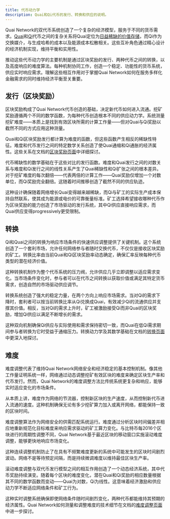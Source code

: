 ```yaml
---
title: 代币动力学
description: Quai和Qi代币的发行、转换和供应的说明。
---
```


Quai Network的双代币系统创造了一个复杂的经济模型，服务于不同的货币需求。[Quai](/cn/learn/tokenomics/quai-emissions)和[Qi](/cn/learn/tokenomics/qi-emissions)代币之间的复杂关系将Quai定位为[日益稀缺的价值存储](/cn/learn/tokenomics/quai-emissions)，而Qi作为交换媒介，与生成哈希的成本以及能源成本松散相关。这些互补角色通过精心设计的经济机制实现，维持平衡和实用性。

推动这些代币动力学的主要机制是通过区块奖励的发行、两种代币之间的转换，以及高度响应的难度算法。每种机制协同工作，创造一个稳定、功能性的货币系统，供应实时响应需求。理解这些相互作用对于掌握Quai Network如何在服务多样化金融需求的同时维持经济平衡至关重要。

## 发行（区块奖励）

区块奖励构成了Quai Network代币创造的基础，决定新代币如何进入流通。挖矿奖励遵循两个不同的数学函数，为每种代币创造根本不同的供应动力学。系统测量挖矿难度——本质上是找到有效区块所需的计算工作量——但对Quai与Qi奖励以截然不同的方式应用这种测量。

Quai和Qi区块奖励发行都计算为难度的函数，但这些函数产生相反的稀缺性特征。难度和代币发行之间的特定数学关系创造了使Quai通缩和Qi通胀的经济属性。这些关系在文档的[区块奖励页面](/cn/learn/tokenomics/token-dynamics/block-rewards)中详细探讨。

代币稀缺性的数学基础在于这些对比的发行函数。难度和Quai发行之间的对数关系与难度和Qi发行之间的线性关系产生了Quai稀缺性和Qi扩张之间的根本差异。对于挖矿难度的每次翻倍——代表两倍的计算工作——Quai奖励仅增加一个对数单位，而Qi奖励完全翻倍。这随着时间推移创造了截然不同的供应轨迹。

这种设计确保随着网络增长Quai变得越来越稀缺，而Qi与矿工的实际生产成本保持自然联系，使其成为能源或电价的可靠衡量标准。矿工选择希望接收哪种代币作为区块奖励的能力创造了市场驱动的发行系统，其中Qi供应直接响应需求，而Quai供应变得progressively更受限制。

## 转换

Qi和Quai之间的转换为响应市场条件的快速供应调整提供了关键机制。这个系统创造了一个套利市场，允许任何网络参与者随时交换代币，不仅仅是接收区块奖励的矿工。转换比率由当前Quai和Qi区块奖励率动态确定，确保汇率反映每种代币类型的潜在经济价值。

这种转换机制作为整个代币系统的压力阀，允许供应几乎立即调整以适应需求变化。当市场条件变化时，参与者可以在代币之间转换以获取价值或满足其特定货币需求，创造自然的市场驱动供应调节。

转换系统创造了强大的稳定力量，在两个方向上响应市场需求。当对Qi的需求下降时，套利者可以按当前转换比率从Qi兑换成Quai，有效减少Qi的流通供应并支撑其价值。相反，当对Qi的需求上升时，矿工被激励接受Qi而非Quai的区块奖励，增加Qi供应以满足不断增长的需求。

这种双向机制确保Qi供应与实际使用和需求保持密切一致，而Quai在低Qi需求期间参与者转换为它时受益于通缩压力。转换动力学及其数学基础在文档的[转换页面](/cn/learn/tokenomics/token-dynamics/conversions)中更深入地探讨。

## 难度

难度调整代表了维持Quai Network网络安全和经济稳定的基本控制机制。像其他工作量证明系统一样，网络通过动态调整挖矿有效区块的难度来确定区块生产率和代币发行。然而，Quai Network的难度调整方法比传统系统更复杂和响应，能够实时适应变化的市场条件。

从本质上讲，难度作为网络的节流器，控制新区块的生产速度，从而控制新代币进入流通的速度。这种机制确保无论有多少挖矿算力加入或离开网络，都能保持一致的区块时间。

难度调整算法作为网络安全的供需匹配系统运行。难度通过分析区块时间偏差并相应地重新规范化目标难度来响应需求驱动的矿工算力变化。与比特币每2016个区块进行的周期性调整不同，Quai Network基于最近区块的移动窗口实施滚动难度调整，能够更快地响应市场变化。

这种连续调整机制防止了在具有不频繁难度更新的系统中可能发生的区块时间剧烈波动。网络不是等待预定间隔，而是持续微调难度以维持最佳区块生产率。

滚动难度调整与双代币发行模型之间的相互作用创造了一个动态经济系统，其中代币奖励持续演变。随着每个区块的难度变化，潜在Quai和Qi奖励的相应数量根据其不同的数学函数而变动——Quai为对数，Qi为线性。这意味着经济激励和供应动力学不断适应网络条件和矿工行为。

这种实时调整系统确保即使网络条件随时间剧烈变化，两种代币都能维持其预期的经济属性。Quai Network如何测量和调整难度的技术细节在文档的[难度调整页面](/cn/learn/tokenomics/token-dynamics/difficulty-adjustments)中进一步探讨。